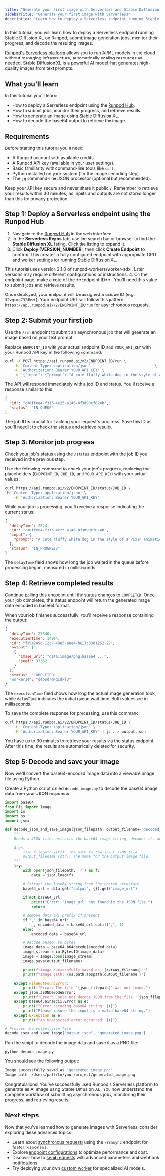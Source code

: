 ```yaml
---
title: "Generate your first image with Serverless and Stable Diffusion XL"
sidebarTitle: "Generate your first image with Serverless"
description: "Learn how to deploy a Serverless endpoint running Stable Diffusion XL from the Runpod Hub and use it to generate images."
---
```



In this tutorial, you will learn how to deploy a Serverless endpoint running Stable Diffusion XL on Runpod, submit image generation jobs, monitor their progress, and decode the resulting images.

[Runpod's Serverless platform](/serverless/overview) allows you to run AI/ML models in the cloud without managing infrastructure, automatically scaling resources as needed. Stable Diffusion XL is a powerful AI model that generates high-quality images from text prompts.

## What you'll learn

In this tutorial you'll learn:

- How to deploy a Serverless endpoint using the [Runpod Hub](https://docs.runpod.io/hub/overview).
- How to submit jobs, monitor their progress, and retrieve results.
- How to generate an image using Stable Diffusion XL.
- How to decode the base64 output to retrieve the image.

## Requirements

Before starting this tutorial you'll need:

- A Runpod account with available credits.
- A Runpod API key (available in your user settings).
- Basic familiarity with command-line tools like `curl`.
- Python installed on your system (for the image decoding step).
- The `jq` command-line JSON processor (optional but recommended).

<Warning>
Keep your API key secure and never share it publicly. Remember to retrieve your results within 30 minutes, as inputs and outputs are not stored longer than this for privacy protection.
</Warning>

## Step 1: Deploy a Serverless endpoint using the Runpod Hub

1. Navigate to the [Runpod Hub](https://console.runpod.io/hub?createListing=false) in the web interface.
2. In the **Serverless Repos** tab, use the search bar or browser to find the **Stable Diffusion XL** listing. Click the listing to expand it.
3. Click **Deploy [VERSION_NUMBER]**, then click **Create Endpoint** to confirm. This creates a fully configured endpoint with appropriate GPU and worker settings for running Stable Diffusion XL.
<Note>
This tutorial uses version 2.1.0 of runpod-workers/worker-sdxl. Later versions may require different configurations or instructions.
</Note>
4. On the endpoint page, make a note of the **Endpoint ID** . You'll need this value to submit jobs and retrieve results.

Once deployed, your endpoint will be assigned a unique ID (e.g. `32vgrms732dkwi`). Your endpoint URL will follow this pattern: `https://api.runpod.ai/v2/ENDPOINT_ID/run` for asynchronous requests.

## Step 2: Submit your first job

Use the `/run` endpoint to submit an asynchronous job that will generate an image based on your text prompt.

Replace `ENDPOINT_ID` with your actual endpoint ID and `YOUR_API_KEY` with your Runpod API key in the following command:

```bash
curl -X POST https://api.runpod.ai/v2/ENDPOINT_ID/run \
    -H 'Content-Type: application/json'                             \
    -H 'Authorization: Bearer YOUR_API_KEY' \
    -d '{"input": {"prompt": "A cute fluffy white dog in the style of a Pixar animation 3D drawing."}}'
```

The API will respond immediately with a job ID and status. You'll receive a response similar to this:

```json
{
  "id": "c80ffee4-f315-4e25-a146-0f3d98cf024b",
  "status": "IN_QUEUE"
}
```

The job ID is crucial for tracking your request's progress. Save this ID as you'll need it to check the status and retrieve results.

## Step 3: Monitor job progress

Check your job's status using the `/status` endpoint with the job ID you received in the previous step.

Use the following command to check your job's progress, replacing the placeholders (`ENDPOINT_ID`, `JOB_ID`, and `YOUR_API_KEY`) with your actual values:

```bash
curl https://api.runpod.ai/v2/ENDPOINT_ID/status/JOB_ID \
-H 'Content-Type: application/json' \
    -H 'Authorization: Bearer YOUR_API_KEY'
```

While your job is processing, you'll receive a response indicating the current status:

```json
{
  "delayTime": 2624,
  "id": "c80ffee4-f315-4e25-a146-0f3d98cf024b",
  "input": {
    "prompt": "A cute fluffy white dog in the style of a Pixar animation 3D drawing."
  },
  "status": "IN_PROGRESS"
}
```

The `delayTime` field shows how long the job waited in the queue before processing began, measured in milliseconds.

## Step 4: Retrieve completed results

Continue polling this endpoint until the status changes to `COMPLETED`. Once your job completes, the status endpoint will return the generated image data encoded in base64 format.

When your job finishes successfully, you'll receive a response containing the output:

```json
{
  "delayTime": 27540,
  "executionTime": 14904,
  "id": "fb5a249d-12c7-48e5-a0e4-b813c3381262-22",
  "output": [
    {
      "image_url": "data:image/png;base64 ...",
      "seed": 37362
    }
  ],
  "status": "COMPLETED"
  "workerId": "qebsdrm4qidkl3"
}
```

The `executionTime` field shows how long the actual image generation took, while `delayTime` indicates the initial queue wait time. Both values are in milliseconds.

To save the complete response for processing, use this command:

```bash
curl https://api.runpod.ai/v2/ENDPOINT_ID/status/JOB_ID \
    -H 'Content-Type: application/json' \
    -H 'Authorization: Bearer YOUR_API_KEY' | jq . > output.json
```

<Warning>
You have up to 30 minutes to retrieve your results via the status endpoint. After this time, the results are automatically deleted for security.
</Warning>

## Step 5: Decode and save your image

Now we'll convert the base64-encoded image data into a viewable image file using Python.

Create a Python script called `decode_image.py` to decode the base64 image data from your JSON response:

```python
import base64
from PIL import Image
import io
import os
import json

def decode_json_and_save_image(json_filepath, output_filename="decoded_image.png"):
    """
    Reads a JSON file, extracts the base64 image string, decodes it, and saves it as an image file.

    Args:
        json_filepath (str): The path to the input JSON file.
        output_filename (str): The name for the output image file.
    """
    try:
        with open(json_filepath, 'r') as f:
            data = json.load(f)
        
        # Extract the base64 string from the nested structure
        base64_url = data.get("output", {}).get("image_url")

        if not base64_url:
            print("Error: 'image_url' not found in the JSON file.")
            return

        # Remove data URI prefix if present
        if "," in base64_url:
            _, encoded_data = base64_url.split(",", 1)
        else:
            encoded_data = base64_url

        # Decode base64 to bytes
        image_data = base64.b64decode(encoded_data)
        image_stream = io.BytesIO(image_data)
        image = Image.open(image_stream)
        image.save(output_filename)

        print(f"Image successfully saved as '{output_filename}'")
        print(f"Image path: {os.path.abspath(output_filename)}")

    except FileNotFoundError:
        print(f"Error: The file '{json_filepath}' was not found.")
    except json.JSONDecodeError:
        print(f"Error: Could not decode JSON from the file '{json_filepath}'.")
    except base64.binascii.Error as e:
        print(f"Error decoding base64 string: {e}")
        print("Please ensure the input is a valid base64 string.")
    except Exception as e:
        print(f"An unexpected error occurred: {e}")

# Process the output.json file
decode_json_and_save_image("output.json", "generated_image.png")
```

Run the script to decode the image data and save it as a PNG file:

```bash
python decode_image.py
```

You should see the following output:

```bash
Image successfully saved as 'generated_image.png'
Image path: /Users/path/to/your/project/generated_image.png
```

Congratulations! You've successfully used Runpod's Serverless platform to generate an AI image using Stable Diffusion XL. You now understand the complete workflow of submitting asynchronous jobs, monitoring their progress, and retrieving results.

## Next steps

Now that you've learned how to generate images with Serverless, consider exploring these advanced topics:

- Learn about [synchronous requests](/serverless/endpoints/operations) using the `/runsync` endpoint for faster responses.
- Explore [endpoint configurations](/serverless/endpoints/endpoint-configurations) to optimize performance and cost.
- Discover how to [send requests](/serverless/endpoints/send-requests) with advanced parameters and webhook notifications.
- Try deploying your own [custom worker](/serverless/workers/custom-worker) for specialized AI models.
